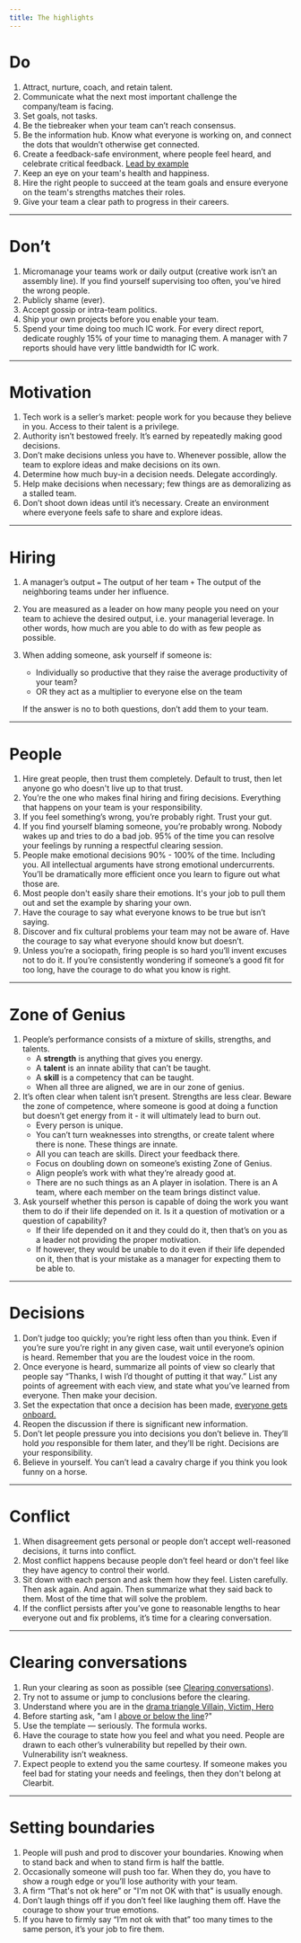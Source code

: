 ```yaml
---
title: The highlights
---
```


# Do

1. Attract, nurture, coach, and retain talent.
2. Communicate what the next most important challenge the company/team is facing.
3. Set goals, not tasks.
4. Be the tiebreaker when your team can’t reach consensus.
5. Be the information hub. Know what everyone is working on, and connect the dots that wouldn’t otherwise get connected.
6. Create a feedback-safe environment, where people feel heard, and celebrate critical feedback. [Lead by example](https://www.notion.so/clearbit/Feedback-5257f8499a2d49b88cdafd12a64bbc04)
7. Keep an eye on your team's health and happiness.
8. Hire the right people to succeed at the team goals and ensure everyone on the team's strengths matches their roles.
9. Give your team a clear path to progress in their careers.

---

# Don’t

1. Micromanage your teams work or daily output (creative work isn’t an assembly line). If you find yourself supervising too often, you've hired the wrong people.
2. Publicly shame (ever).
3. Accept gossip or intra-team politics.
4. Ship your own projects before you enable your team.
5. Spend your time doing too much IC work. For every direct report, dedicate roughly 15% of your time to managing them. A manager with 7 reports should have very little bandwidth for IC work.

---

# Motivation

1. Tech work is a seller’s market: people work for you because they believe in you. Access to their talent is a privilege.
2. Authority isn’t bestowed freely. It’s earned by repeatedly making good decisions.
3. Don’t make decisions unless you have to. Whenever possible, allow the team to explore ideas and make decisions on its own.
4. Determine how much buy-in a decision needs. Delegate accordingly.
5. Help make decisions when necessary; few things are as demoralizing as a stalled team.
6. Don’t shoot down ideas until it’s necessary. Create an environment where everyone feels safe to share and explore ideas.

---

# Hiring

1. A manager’s output `=` The output of her team `+` The output of the neighboring teams under her influence.
2. You are measured as a leader on how many people you need on your team to achieve the desired output, i.e. your managerial leverage. In other words, how much are you able to do with as few people as possible.
3. When adding someone, ask yourself if someone is:
    - Individually so productive that they raise the average productivity of your team?
    - OR they act as a multiplier to everyone else on the team

    If the answer is no to both questions, don’t add them to your team.

---

# People

1. Hire great people, then trust them completely. Default to trust, then let anyone go who doesn't live up to that trust.
2. You’re the one who makes final hiring and firing decisions. Everything that happens on your team is your responsibility.
3. If you feel something’s wrong, you’re probably right. Trust your gut.
4. If you find yourself blaming someone, you’re probably wrong. Nobody wakes up and tries to do a bad job. 95% of the time you can resolve your feelings by running a respectful clearing session.
5. People make emotional decisions 90% - 100% of the time. Including you. All intellectual arguments have strong emotional undercurrents. You’ll be dramatically more efficient once you learn to figure out what those are.
6. Most people don't easily share their emotions. It's your job to pull them out and set the example by sharing your own.
7. Have the courage to say what everyone knows to be true but isn’t saying.
8. Discover and fix cultural problems your team may not be aware of. Have the courage to say what everyone should know but doesn’t.
9. Unless you’re a sociopath, firing people is so hard you’ll invent excuses not to do it. If you’re consistently wondering if someone’s a good fit for too long, have the courage to do what you know is right.

---

# Zone of Genius

1. People’s performance consists of a mixture of skills, strengths, and talents.
    - A **strength** is anything that gives you energy.
    - A **talent** is an innate ability that can’t be taught.
    - A **skill** is a competency that can be taught.
    - When all three are aligned, we are in our zone of genius.
2. It’s often clear when talent isn’t present. Strengths are less clear. Beware the zone of competence, where someone is good at doing a function but doesn’t get energy from it - it will ultimately lead to burn out.
    - Every person is unique.
    - You can’t turn weaknesses into strengths, or create talent where there is none. These things are innate.
    - All you can teach are skills. Direct your feedback there.
    - Focus on doubling down on someone’s existing Zone of Genius.
    - Align people’s work with what they’re already good at.
    - There are no such things as an A player in isolation. There is an A team, where each member on the team brings distinct value.
3. Ask yourself whether this person is capable of doing the work you want them to do if their life depended on it. Is it a question of motivation or a question of capability?
    - If their life depended on it and they could do it, then that’s on you as a leader not providing the proper motivation.
    - If however, they would be unable to do it even if their life depended on it, then that is your mistake as a manager for expecting them to be able to.

---

# Decisions

1. Don’t judge too quickly; you’re right less often than you think. Even if you’re sure you’re right in any given case, wait until everyone’s opinion is heard. Remember that you are the loudest voice in the room.
2. Once everyone is heard, summarize all points of view so clearly that people say “Thanks, I wish I’d thought of putting it that way.” List any points of agreement with each view, and state what you’ve learned from everyone. Then make your decision.
3. Set the expectation that once a decision has been made, [everyone gets onboard.](https://en.wikipedia.org/wiki/Disagree_and_commit)
4. Reopen the discussion if there is significant new information.
5. Don’t let people pressure you into decisions you don’t believe in. They’ll hold *you* responsible for them later, and they’ll be right. Decisions are your responsibility.
6. Believe in yourself. You can’t lead a cavalry charge if you think you look funny on a horse.

---

# Conflict

1. When disagreement gets personal or people don’t accept well-reasoned decisions, it turns into conflict.
2. Most conflict happens because people don’t feel heard or don't feel like they have agency to control their world.
3. Sit down with each person and ask them how they feel. Listen carefully. Then ask again. And again. Then summarize what they said back to them. Most of the time that will solve the problem.
4. If the conflict persists after you’ve gone to reasonable lengths to hear everyone out and fix problems, it’s time for a clearing conversation.

---

# Clearing conversations

1. Run your clearing as soon as possible (see [Clearing conversations](https://www.notion.so/Clearing-conversations-5b692df9c48d4f649390bf88e6287d38)).
2. Try not to assume or jump to conclusions before the clearing.
3. Understand where you are in the [drama triangle Villain, Victim, Hero](https://www.youtube.com/watch?v=E_XSeUYa0-8)
4. Before starting ask, "am I [above or below the line](https://www.youtube.com/watch?v=fLqzYDZAqCI)?"
5. Use the template — seriously. The formula works.
6. Have the courage to state how you feel and what you need. People are drawn to each other’s vulnerability but repelled by their own. Vulnerability isn’t weakness.
7. Expect people to extend you the same courtesy. If someone makes you feel bad for stating your needs and feelings, then they don't belong at Clearbit.

---

# Setting boundaries

1. People will push and prod to discover your boundaries. Knowing when to stand back and when to stand firm is half the battle.
2. Occasionally someone will push too far. When they do, you have to show a rough edge or you’ll lose authority with your team.
3. A firm “That's not ok here” or "I'm not OK with that" is usually enough.
4. Don’t laugh things off if you don’t feel like laughing them off. Have the courage to show your true emotions.
5. If you have to firmly say “I’m not ok with that” too many times to the same person, it’s your job to fire them.